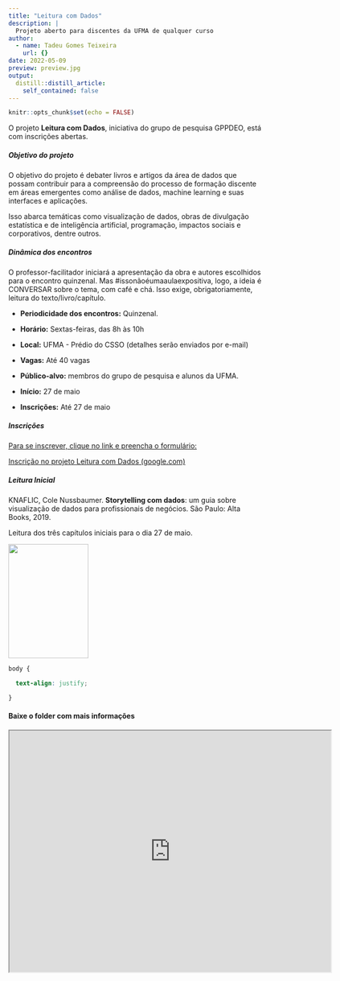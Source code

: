 ```yaml
---
title: "Leitura com Dados"
description: |
  Projeto aberto para discentes da UFMA de qualquer curso
author:
  - name: Tadeu Gomes Teixeira
    url: {}
date: 2022-05-09
preview: preview.jpg
output:
  distill::distill_article:
    self_contained: false
---
```


```r
knitr::opts_chunk$set(echo = FALSE)
```

O projeto **Leitura com Dados**, iniciativa do grupo de pesquisa GPPDEO, está com inscrições abertas.

##### **Objetivo do projeto**

O objetivo do projeto é debater livros e artigos da área de dados que possam contribuir para a compreensão do processo de formação discente em áreas emergentes como análise de dados, machine learning e suas interfaces e aplicações.

Isso abarca temáticas como visualização de dados, obras de divulgação estatística e de inteligência artificial, programação, impactos sociais e corporativos, dentre outros.

##### **Dinâmica dos encontros**

O professor-facilitador iniciará a apresentação da obra e autores escolhidos para o encontro quinzenal. Mas \#issonãoéumaaulaexpositiva, logo, a ideia é CONVERSAR sobre o tema, com café e chá. Isso exige, obrigatoriamente, leitura do texto/livro/capítulo.

-   **Periodicidade dos encontros:** Quinzenal.

-   **Horário:** Sextas-feiras, das 8h às 10h

-   **Local:** UFMA - Prédio do CSSO (detalhes serão enviados por e-mail)

-   **Vagas:** Até 40 vagas

-   **Público-alvo:** membros do grupo de pesquisa e alunos da UFMA.

-   **Início:** 27 de maio

-   **Inscrições:** Até 27 de maio

##### Inscrições

[Para se inscrever, clique no link e preencha o formulário:](https://docs.google.com/forms/d/e/1FAIpQLScerOShvRiw_l188mS57idDdMuBNyNh8Z9kZ3yZN9xPc4BE5g/viewform)

[Inscrição no projeto Leitura com Dados (google.com)](https://docs.google.com/forms/d/e/1FAIpQLScerOShvRiw_l188mS57idDdMuBNyNh8Z9kZ3yZN9xPc4BE5g/viewform)

##### **Leitura Inicial** 

KNAFLIC, Cole Nussbaumer. **Storytelling com dados**: um guia sobre visualização de dados para profissionais de negócios. São Paulo: Alta Books, 2019.

Leitura dos três capítulos iniciais para o dia 27 de maio.

![](https://m.media-amazon.com/images/I/41GsgCsHF6L._SY346_.jpg){width="4.2cm" height="6cm"}

```css


body {

  text-align: justify;

}


```

#### Baixe o folder com mais informações

<iframe src="https://drive.google.com/file/d/1lVcUOytZ3OO04oQTw5K917Y2RETSaVU_/preview" width="640" height="480" allow="autoplay"></iframe>


<meta charset="UTF-8">

